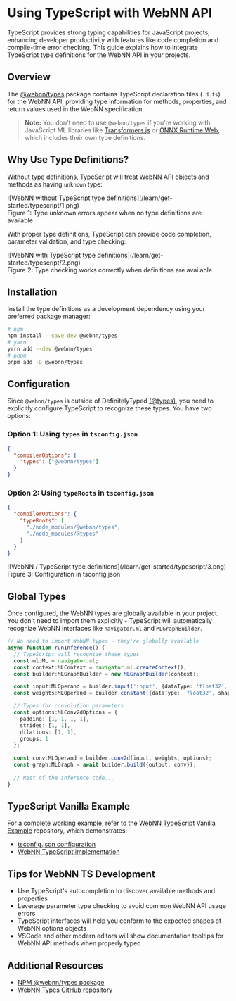 

# Using TypeScript with WebNN API

TypeScript provides strong typing capabilities for JavaScript projects, enhancing developer productivity with features like code completion and compile-time error checking. This guide explains how to integrate TypeScript type definitions for the WebNN API in your projects.

## Overview

The [@webnn/types](https://www.npmjs.com/package/@webnn/types) package contains TypeScript declaration files (`.d.ts`) for the WebNN API, providing type information for methods, properties, and return values used in the WebNN specification.

> **Note:** You don't need to use `@webnn/types` if you're working with JavaScript ML libraries like [Transformers.js](https://huggingface.co/docs/transformers.js/index) or [ONNX Runtime Web](https://onnxruntime.ai/docs/api/js/index.html), which includes their own type definitions.

## Why Use Type Definitions?

Without type definitions, TypeScript will treat WebNN API objects and methods as having `unknown` type:

<div className="text-center flex justify-center">
  <div className="w-[500px]">![WebNN without TypeScript type definitions](/learn/get-started/typescript/1.png)</div>
</div>
<div className="text-center text-sm">Figure 1: Type unknown errors appear when no type definitions are available</div>

With proper type definitions, TypeScript can provide code completion, parameter validation, and type checking:

<div className="text-center flex justify-center mt-4">
  <div className="w-[500px]">![WebNN with TypeScript type definitions](/learn/get-started/typescript/2.png)</div>
</div>
<div className="text-center text-sm">Figure 2: Type checking works correctly when definitions are available</div>

## Installation

Install the type definitions as a development dependency using your preferred package manager:

```bash
# npm
npm install --save-dev @webnn/types
# yarn
yarn add --dev @webnn/types
# pnpm
pnpm add -D @webnn/types
```

## Configuration

Since `@webnn/types` is outside of DefinitelyTyped [(@types)](https://github.com/DefinitelyTyped/DefinitelyTyped), you need to explicitly configure TypeScript to recognize these types. You have two options:

### Option 1: Using `types` in `tsconfig.json`

```json filename="tsconfig.json"
{
  "compilerOptions": {
    "types": ["@webnn/types"]
  }
}
```

### Option 2: Using `typeRoots` in `tsconfig.json`

```json filename="tsconfig.json"
{
  "compilerOptions": {
    "typeRoots": [
      "./node_modules/@webnn/types",
      "./node_modules/@types"
    ]
  }
}
```

<div className="text-center flex justify-center mt-4">
  <div className="w-[400px]">![WebNN / TypeScript type definitions](/learn/get-started/typescript/3.png)</div>
</div>
<div className="text-center text-sm">Figure 3: Configuration in tsconfig.json</div>

## Global Types

Once configured, the WebNN types are globally available in your project. You don't need to import them explicitly - TypeScript will automatically recognize WebNN interfaces like `navigator.ml` and `MLGraphBuilder`.

```typescript
// No need to import WebNN types - they're globally available
async function runInference() {
  // TypeScript will recognize these types
  const ml:ML = navigator.ml;
  const context:MLContext = navigator.ml.createContext();
  const builder:MLGraphBuilder = new MLGraphBuilder(context);

  const input:MLOperand = builder.input('input', {dataType: 'float32', shape: [1, 3, 224, 224]});
  const weights:MLOperand = builder.constant({dataType: 'float32', shape: [16, 3, 3, 3]}, new Float32Array(432));

  // Types for convolution parameters
  const options:MLConv2dOptions = {
    padding: [1, 1, 1, 1],
    strides: [1, 1],
    dilations: [1, 1],
    groups: 1
  };
  
  const conv:MLOperand = builder.conv2d(input, weights, options);
  const graph:MLGraph = await builder.build({output: conv});
  
  // Rest of the inference code...
}
```
## TypeScript Vanilla Example

For a complete working example, refer to the [WebNN TypeScript Vanilla Example](https://github.com/ibelem/webnn-typescript-vanilla-example/) repository, which demonstrates:

- [tsconfig.json configuration](https://github.com/ibelem/webnn-typescript-vanilla-example/blob/main/tsconfig.json#L9)
- [WebNN TypeScript implementation](https://github.com/ibelem/webnn-typescript-vanilla-example/blob/main/src/webnn.ts#L7)

## Tips for WebNN TS Development

- Use TypeScript's autocompletion to discover available methods and properties
- Leverage parameter type checking to avoid common WebNN API usage errors
- TypeScript interfaces will help you conform to the expected shapes of WebNN options objects
- VSCode and other modern editors will show documentation tooltips for WebNN API methods when properly typed

## Additional Resources

- [NPM @webnn/types package](https://www.npmjs.com/package/@webnn/types)
- [WebNN Types GitHub repository](https://github.com/webmachinelearning/webnn-types#readme)